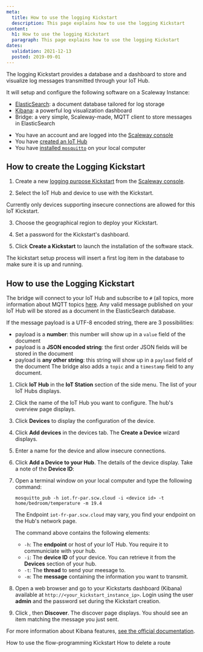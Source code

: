 ```yaml
---
meta:
  title: How to use the logging Kickstart
  description: This page explains how to use the logging Kickstart
content:
  h1: How to use the logging Kickstart
  paragraph: This page explains how to use the logging Kickstart
dates:
  validation: 2021-12-13
  posted: 2019-09-01
---
```


The logging Kickstart provides a database and a dashboard to store and visualize log messages transmitted through your IoT Hub.

It will setup and configure the following software on a Scaleway Instance:
- [ElasticSearch](https://www.elastic.co/elasticsearch/): a document database tailored for log storage
- [Kibana](https://www.elastic.co/kibana): a powerful log visualization dashboard
- Bridge: a very simple, Scaleway-made, MQTT client to store messages in ElasticSearch

<Message type="requirement">

- You have an account and are logged into the [Scaleway console](https://console.scaleway.com)
- You have [created an IoT Hub](/iot/iot-hub/how-to/create-hub)
- You have [installed `mosquitto`](https://mosquitto.org/download/) on your local computer

</Message>

## How to create the Logging Kickstart 

1. Create a new [logging purpose Kickstart](/iot/iot-hub/how-to/create-kickstart) from the [Scaleway console](https://console.scaleway.com/iot-hub/kickstarts/create). 
<Lightbox src="assets/scaleway-logging-purpose-kickstart.png" alt="" />

2. Select the IoT Hub and device to use with the Kickstart.
  <Message type="important">

  Currently only devices supporting insecure connections are allowed for this IoT Kickstart.

  </Message>

3. Choose the geographical region to deploy your Kickstart. 

4. Set a password for the Kickstart's dashboard. 

5. Click **Create a Kickstart** to launch the installation of the software stack. 

<Message type="note">

The kickstart setup process will insert a first log item in the database to make sure it is up and running.

</Message>

## How to use the Logging Kickstart 

The bridge will connect to your IoT Hub and subscribe to `#` (all topics, more information about MQTT topics [here](https://blog.scaleway.com/scaleway-iot-hub-introduction-to-mqtt-topics/). 
Any valid message published on your IoT Hub will be stored as a document in the ElasticSearch database.

If the message payload is a UTF-8 encoded string, there are 3 possibilities:
- payload is a **number**: this number will show up in a `value` field of the document
- payload is a **JSON encoded string**: the first order JSON fields will be stored in the document
- payload is **any other string**: this string will show up in a `payload` field of the document
The bridge also adds a `topic` and a `timestamp` field to any document.

1. Click **IoT Hub** in the **IoT Station** section of the side menu. The list of your IoT Hubs displays.

2. Click the name of the IoT Hub you want to configure. The hub's overview page displays.

3. Click **Devices** to display the configuration of the device.

4. Click **Add devices** in the devices tab. The **Create a Device** wizard displays.

5. Enter a name for the device and allow insecure connections.

6. Click **Add a Device to your Hub**. The details of the device display. Take a note of the **Device ID**:
<Lightbox src="assets/scaleway-device-id.png" alt="" />

7. Open a terminal window on your local computer and type the following command:
    ```
    mosquitto_pub -h iot.fr-par.scw.cloud -i <device id> -t home/bedroom/temperature -m 19.4
    ```
    <Message type="note">

    The Endpoint `iot-fr-par.scw.cloud` may vary, you find your endpoint on the Hub's network page.

    </Message>

    The command above contains the following elements:
    - `-h`: The **endpoint** or host of your IoT Hub. You require it to communiciate with your hub.
    - `-i`: The **device ID** of your device. You can retrieve it from the **Devices** section of your hub. 
    - `-t`: The **thread** to send your meesage to. 
    - `-m`: The **message** containing the information you want to transmit.

8. Open a web browser and go to your Kickstarts dashboard (Kibana) available at `http://<your_kickstart_instance_ip>`. Login using the user **admin** and the password set during the Kickstart creation. 

9. Click <Icon name="more" />, then **Discover**. The discover page displays. You should see an item matching the message you just sent.  
<Lightbox src="assets/scaleway-kibana-discovery-page.png" alt="" />

For more information about Kibana features, [see the official documentation](https://www.elastic.co/guide/en/kibana/current/index.html).

<Navigation title="See Also">
  <PreviousButton to="/iot/iot-hub/how-to/use-flow-programming-kickstart/">How to use the flow-programming Kickstart</PreviousButton>
  <NextButton to="/iot/iot-hub/how-to/delete-route/">How to delete a route</NextButton>
</Navigation>
